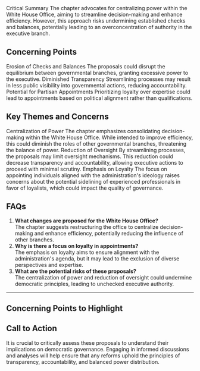 


<Card className="my-6 border border-muted">
  <CardHeader className="text-xl font-semibold">Critical Summary</CardHeader>
  <CardContent className="text-muted-foreground">
    The chapter advocates for centralizing power within the White House Office, aiming to streamline decision-making and enhance efficiency. However, this approach risks undermining established checks and balances, potentially leading to an overconcentration of authority in the executive branch.
  </CardContent>
</Card>

## Concerning Points

<div className="flex space-x-4">
  <Alert className="border-l-4 border-secondary bg-secondary w-[400px] text-white">
    <AlertTitle>Erosion of Checks and Balances</AlertTitle>
    <AlertDescription className="my-6">
      The proposals could disrupt the equilibrium between governmental branches, granting excessive power to the executive.
    </AlertDescription>
  </Alert>
  <Alert className="border-l-4 border-gray bg-white w-[400px]">
    <AlertTitle>Diminished Transparency</AlertTitle>
    <AlertDescription className="my-6">
      Streamlining processes may result in less public visibility into governmental actions, reducing accountability.
    </AlertDescription>
  </Alert>
  <Alert className="border-l-4 border-primary bg-primary w-[400px] text-white">
    <AlertTitle>Potential for Partisan Appointments</AlertTitle>
    <AlertDescription className="my-6">
      Prioritizing loyalty over expertise could lead to appointments based on political alignment rather than qualifications.
    </AlertDescription>
  </Alert>
</div>


## Key Themes and Concerns

<Accordion type="single" collapsible className="my-6">
  <AccordionItem value="centralization">
    <AccordionTrigger>Centralization of Power</AccordionTrigger>
    <AccordionContent>
      The chapter emphasizes consolidating decision-making within the White House Office. While intended to improve efficiency, this could diminish the roles of other governmental branches, threatening the balance of power.
    </AccordionContent>
  </AccordionItem>
  <AccordionItem value="oversight">
    <AccordionTrigger>Reduction of Oversight</AccordionTrigger>
    <AccordionContent>
      By streamlining processes, the proposals may limit oversight mechanisms. This reduction could decrease transparency and accountability, allowing executive actions to proceed with minimal scrutiny.
    </AccordionContent>
  </AccordionItem>
  <AccordionItem value="loyalty">
    <AccordionTrigger>Emphasis on Loyalty</AccordionTrigger>
    <AccordionContent>
      The focus on appointing individuals aligned with the administration's ideology raises concerns about the potential sidelining of experienced professionals in favor of loyalists, which could impact the quality of governance.
    </AccordionContent>
  </AccordionItem>
</Accordion>

## FAQs

1. **What changes are proposed for the White House Office?**  
   The chapter suggests restructuring the office to centralize decision-making and enhance efficiency, potentially reducing the influence of other branches.
2. **Why is there a focus on loyalty in appointments?**  
   The emphasis on loyalty aims to ensure alignment with the administration's agenda, but it may lead to the exclusion of diverse perspectives and expertise.
3. **What are the potential risks of these proposals?**  
   The centralization of power and reduction of oversight could undermine democratic principles, leading to unchecked executive authority.

---

## Concerning Points to Highlight

## Call to Action
It is crucial to critically assess these proposals to understand their implications on democratic governance. Engaging in informed discussions and analyses will help ensure that any reforms uphold the principles of transparency, accountability, and balanced power distribution.

